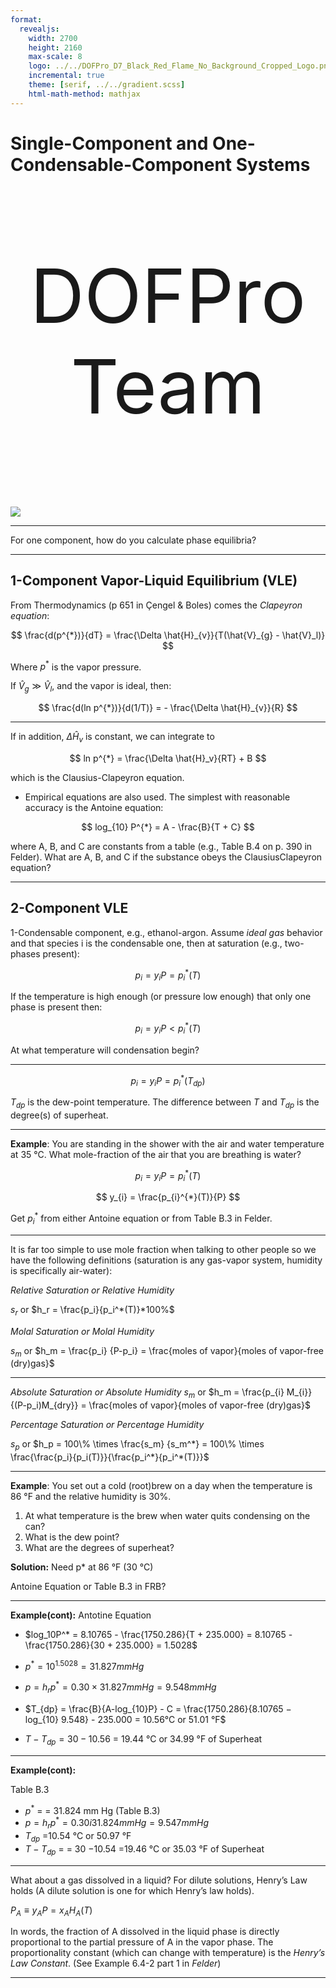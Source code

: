 ---
format:
  revealjs:
    width: 2700
    height: 2160
    max-scale: 8
    logo: ../../DOFPro_D7_Black_Red_Flame_No_Background_Cropped_Logo.png
    incremental: true
    theme: [serif, ../../gradient.scss]
    html-math-method: mathjax
---

# Single-Component and One-Condensable-Component Systems{.bigbold70}

::: {style="text-align: center; font-size: 120px;"}
DOFPro Team
:::

![](../../DOFPro_D7_Black_Red_Flame_No_Background_Cropped.png){.absolute left="22%" top="-55%"}


---

For one component, how do you calculate phase equilibria?

---


## 1-Component Vapor-Liquid Equilibrium (VLE)

From Thermodynamics (p 651 in Çengel & Boles) comes the
*Clapeyron equation*:


$$
\frac{d(p^{*})}{dT} = \frac{\Delta \hat{H}_{v}}{T(\hat{V}_{g} - \hat{V}_l)}
$$

Where $p^*$ is the vapor pressure.

If $\hat{V}_g \gg \hat{V}_l$, and the vapor is ideal, then:

$$
\frac{d(ln p^{*})}{d(1/T)} = - \frac{\Delta \hat{H}_{v}}{R}
$$

---

If in addition, $\Delta \hat{H}_v$ is constant, we can integrate to

$$
ln p^{*} = \frac{\Delta \hat{H}_v}{RT} + B
$$

which is the Clausius-Clapeyron equation.

* Empirical equations are also used. The simplest with reasonable accuracy is the Antoine equation:

$$
log_{10} P^{*} = A - \frac{B}{T + C}
$$

where A, B, and C are constants from a table (e.g., Table B.4 on p. 390
in Felder). What are A, B, and C if the substance obeys the ClausiusClapeyron equation?

---

## 2-Component VLE

1-Condensable component, e.g., ethanol-argon. Assume *ideal gas* behavior and that species i is the condensable one, then at saturation
(e.g., two-phases present):

$$
p_i = y_{i}P = p^{*}_{i}(T)
$$

If the temperature is high enough (or pressure low enough) that only
one phase is present then:

$$
p_i = y_{i}P < p^{*}_{i}(T)
$$

At what temperature will condensation begin?

---

$$
p_i = y_{i}P = p^{*}_{i}(T_{dp})
$$


$T_{dp}$ is the dew-point temperature. The difference between $T$ and $T_{dp}$ is the degree(s) of superheat.

---

**Example**: You are standing in the shower with the air and water temperature at 35 °C. What mole-fraction of the air that you are breathing is water?


$$
p_{i} = y_{i}P = p^{*}_{i}(T)
$$

$$
y_{i} = \frac{p_{i}^{*}(T)}{P} 
$$

Get $p_{i}^{*}$ from either Antoine equation or
from Table B.3 in Felder.


---


It is far too simple to use mole fraction when talking to other people
so we have the following definitions (saturation is any gas-vapor
system, humidity is specifically air-water):

*Relative Saturation or Relative Humidity*

$s_r$ or $h_r = \frac{p_i}{p_i^*(T)}*100%$

*Molal Saturation or Molal Humidity*

$s_m$ or $h_m = \frac{p_i} {P-p_i} = \frac{moles of vapor}{moles of vapor-free (dry)gas}$

---


*Absolute Saturation or Absolute Humidity*
$s_m$ or $h_m = \frac{p_{i} M_{i}} {(P-p_i)M_{dry}} = \frac{moles of vapor}{moles of vapor-free (dry)gas}$



*Percentage Saturation or Percentage Humidity*

$s_p$ or $h_p = 100\% \times \frac{s_m} {s_m^*} = 100\% \times \frac{\frac{p_i}{p_i(T)}}{\frac{p_i^*}{p_i^*(T)}}$


---


**Example**: You set out a cold (root)brew on a day when the
temperature is 86 °F and the relative humidity is 30%.

1. At what temperature is the brew when water quits condensing
on the can?
2. What is the dew point?
3. What are the degrees of superheat?

**Solution:**
Need p* at 86 °F (30 °C)

Antoine Equation or Table B.3 in FRB?


---


**Example(cont):**
Antotine Equation

- $log_10P^* = 8.10765 - \frac{1750.286}{T + 235.000} = 8.10765 - \frac{1750.286}{30 + 235.000} = 1.5028$

- $p^* = 10^{1.5028} = 31.827 mm Hg$

- $p = h_rp^* = 0.30 \times 31.827 mm Hg = 9.548 mm Hg$

- $T_{dp} = \frac{B}{A-log_{10}P} - C = \frac{1750.286}{8.10765 − log_{10} 9.548} - 235.000 = 10.56°C or 51.01 °F$

- $T-T_{dp} = 30-10.56$ = 19.44 °C or 34.99 °F of Superheat

---

**Example(cont):**

Table B.3

- $p^*$ = = 31.824 mm Hg (Table B.3)
- $p = h_{r}p^{*} = 0.30 i 31.824 mm Hg = 9.547 mm Hg$
- $T_{dp}$ =10.54 °C or 50.97 °F
- $T - T_{dp}$ = = 30 −10.54 =19.46 °C or 35.03 °F of Superheat

---

What about a gas dissolved in a liquid? For dilute solutions,
Henry’s Law holds (A dilute solution is one for which Henry’s law
holds).

$P_A \equiv y_{A}P = x_{A}H_{A}(T)$

In words, the fraction of A dissolved in the liquid phase is directly
proportional to the partial pressure of A in the vapor phase. The
proportionality constant (which can change with temperature) is
the *Henry’s Law Constant*. (See Example 6.4-2 part 1 in *Felder*)


---